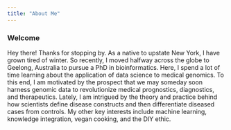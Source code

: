 ```yaml
---
title: "About Me"
---
```


### Welcome

Hey there! Thanks for stopping by. As a native to upstate New York, I have grown tired of winter. So recently, I moved halfway across the globe to Geelong, Australia to pursue a PhD in bioinformatics. Here, I spend a lot of time learning about the application of data science to medical genomics. To this end, I am motivated by the prospect that we may someday soon harness genomic data to revolutionize medical prognostics, diagnostics, and therapeutics. Lately, I am intrigued by the theory and practice behind how scientists define disease constructs and then differentiate diseased cases from controls. My other key interests include machine learning, knowledge integration, vegan cooking, and the DIY ethic.

<br>
